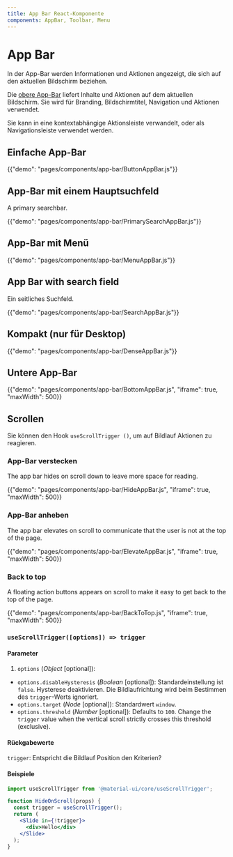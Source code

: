 ```yaml
---
title: App Bar React-Komponente
components: AppBar, Toolbar, Menu
---
```



<Head>
  <title key="title">App Bar React-Komponente</title>
</Head>

# App Bar

<p class="description">In der App-Bar werden Informationen und Aktionen angezeigt, die sich auf den aktuellen Bildschirm beziehen.</p>

Die [obere App-Bar](https://material.io/design/components/app-bars-top.html) liefert Inhalte und Aktionen auf dem aktuellen Bildschirm. Sie wird für Branding, Bildschirmtitel, Navigation und Aktionen verwendet.

Sie kann in eine kontextabhängige Aktionsleiste verwandelt, oder als Navigationsleiste verwendet werden.

## Einfache App-Bar

{{"demo": "pages/components/app-bar/ButtonAppBar.js"}}

## App-Bar mit einem Hauptsuchfeld

A primary searchbar.

{{"demo": "pages/components/app-bar/PrimarySearchAppBar.js"}}

## App-Bar mit Menü

{{"demo": "pages/components/app-bar/MenuAppBar.js"}}

## App Bar with search field

Ein seitliches Suchfeld.

{{"demo": "pages/components/app-bar/SearchAppBar.js"}}

## Kompakt (nur für Desktop)

{{"demo": "pages/components/app-bar/DenseAppBar.js"}}

## Untere App-Bar

{{"demo": "pages/components/app-bar/BottomAppBar.js", "iframe": true, "maxWidth": 500}}

## Scrollen

Sie können den Hook `useScrollTrigger ()`, um auf Bildlauf Aktionen zu reagieren.

### App-Bar verstecken

The app bar hides on scroll down to leave more space for reading.

{{"demo": "pages/components/app-bar/HideAppBar.js", "iframe": true, "maxWidth": 500}}

### App-Bar anheben

The app bar elevates on scroll to communicate that the user is not at the top of the page.

{{"demo": "pages/components/app-bar/ElevateAppBar.js", "iframe": true, "maxWidth": 500}}

### Back to top

A floating action buttons appears on scroll to make it easy to get back to the top of the page.

{{"demo": "pages/components/app-bar/BackToTop.js", "iframe": true, "maxWidth": 500}}

### `useScrollTrigger([options]) => trigger`

#### Parameter

1. `options` (_Object_ [optional]):

- `options.disableHysteresis` (_Boolean_ [optional]): Standardeinstellung ist `false`. Hysterese deaktivieren. Die Bildlaufrichtung wird beim Bestimmen des `trigger`-Werts ignoriert.
- `options.target` (_Node_ [optional]): Standardwert `window`.
- `options.threshold` (_Number_ [optional]): Defaults to `100`. Change the `trigger` value when the vertical scroll strictly crosses this threshold (exclusive).

#### Rückgabewerte

`trigger`: Entspricht die Bildlauf Position den Kriterien?

#### Beispiele

```jsx
import useScrollTrigger from '@material-ui/core/useScrollTrigger';

function HideOnScroll(props) {
  const trigger = useScrollTrigger();
  return (
    <Slide in={!trigger}>
      <div>Hello</div>
    </Slide>
  );
}
```

